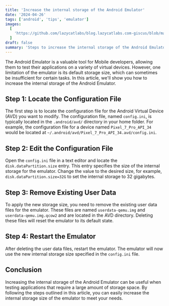```yaml
---
title: 'Increase the internal storage of the Android Emulator'
date: '2024-04-26'
tags: ['android', 'tips', 'emulator']
images:
  [
    'https://github.com/lazycatlabs/blog.lazycatlabs.com-giscus/blob/main/blog-assets/seo-banner/tips/increase-internal-storage-android-emulator.png?raw=true',
  ]
draft: false
summary: 'Steps to increase the internal storage of the Android Emulator'
---
```


The Android Emulator is a valuable tool for Mobile developers, allowing them to test their applications on a variety of virtual devices. However, one limitation of the emulator is its default storage size, which can sometimes be insufficient for certain tasks. In this article, we'll show you how to increase the internal storage of the Android Emulator.

## Step 1: Locate the Configuration File

The first step is to locate the configuration file for the Android Virtual Device (AVD) you want to modify. The configuration file, named `config.ini`, is typically located in the `.android/avd/` directory in your home folder. For example, the configuration file for a device named `Pixel_7_Pro_API_34` would be located at `~/.android/avd/Pixel_7_Pro_API_34.avd/config.ini`.

## Step 2: Edit the Configuration File

Open the `config.ini` file in a text editor and locate the `disk.dataPartition.size` entry. This entry specifies the size of the internal storage for the emulator. Change the value to the desired size, for example, `disk.dataPartition.size=32G` to set the internal storage to 32 gigabytes.

## Step 3: Remove Existing User Data

To apply the new storage size, you need to remove the existing user data files for the emulator. These files are named `userdata-qemu.img` and `userdata-qemu.img.qcow2` and are located in the AVD directory. Deleting these files will reset the emulator to its default state.

## Step 4: Restart the Emulator

After deleting the user data files, restart the emulator. The emulator will now use the new internal storage size specified in the `config.ini` file.

## Conclusion

Increasing the internal storage of the Android Emulator can be useful when testing applications that require a large amount of storage space. By following the steps outlined in this article, you can easily increase the internal storage size of the emulator to meet your needs.

